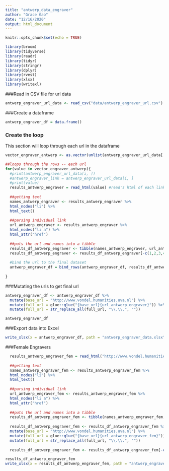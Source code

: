 ```yaml
---
title: "antwerp_data_engraver"
author: "Grace Gao"
date: "12/16/2020"
output: html_document
---
```


```r
knitr::opts_chunk$set(echo = TRUE)
```

```r
library(broom)
library(tidyverse)
library(readr)
library(tidyr)
library(stringr)
library(dplyr)
library(rvest)
library(xlsx)
library(writexl)
```

###Read in CSV file for url data
```r
antwerp_engraver_url_data <- read_csv("data/antwerp_engraver_url.csv")
```

###Create a dataframe

```r
antwerp_engraver_df = data.frame()

```


### Create the loop
This section will loop through each url in the dataframe
```r

vector_engraver_antwerp <- as.vector(unlist(antwerp_engraver_url_data['full_url']))

```

```r
##loops through the rows -- each url
for(value in vector_engraver_antwerp){
  #print(antwerp_engraver_url_data[i, ])
  #antwerp_engraver_link = antwerp_engraver_url_data[i, ]
  #print(value)
  results_antwerp_engraver = read_html(value) #read's html of each link page
  
  ##getting text
  names_antwerp_engraver <- results_antwerp_engraver %>% 
  html_nodes("li") %>% 
  html_text()
  
  ##parsing individual link
  url_antwerp_engraver <- results_antwerp_engraver %>% 
  html_nodes("li a") %>% 
  html_attr("href")
  
  ##puts the url and names into a tibble
  results_df_antwerp_engraver <- tibble(names_antwerp_engraver, url_antwerp_engraver)
  results_df_antwerp_engraver <- results_df_antwerp_engraver[-c(1,2,3,4),]
  
  #bind the url to the final dataset
  antwerp_engraver_df = bind_rows(antwerp_engraver_df, results_df_antwerp_engraver)
  
}


```

###Mutating the urls to get final url
```r
antwerp_engraver_df <- antwerp_engraver_df %>% 
  mutate(base_url = "http://www.vondel.humanities.uva.nl") %>% 
  mutate(full_url = glue::glue("{base_url}{url_antwerp_engraver}")) %>% 
  mutate(full_url = str_replace_all(full_url, "\\.\\.", ""))

antwerp_engraver_df

```

###Export data into Excel
```r
write_xlsx(x = antwerp_engraver_df, path = "antwerp_engraver_data.xlsx", col_names = TRUE)

```

###Female Engravers

```r

  results_antwerp_engraver_fem = read_html("http://www.vondel.humanities.uva.nl/ecartico/persons/index.php?occupation_id=81%2C121%2C152&subjectmat=&place=Antwerpen&gender=female&year_start=1506&year_end=1725&formtype=selections&page=1&subtask=selections") #read's html of each link page
  
  ##getting text
  names_antwerp_engraver_fem <- results_antwerp_engraver_fem %>% 
  html_nodes("li") %>% 
  html_text()
  
  ##parsing individual link
  url_antwerp_engraver_fem <- results_antwerp_engraver_fem %>% 
  html_nodes("li a") %>% 
  html_attr("href")
  
  ##puts the url and names into a tibble
  results_df_antwerp_engraver_fem <- tibble(names_antwerp_engraver_fem, url_antwerp_engraver_fem)
  
  results_df_antwerp_engraver_fem <- results_df_antwerp_engraver_fem %>% 
  mutate(base_url = "http://www.vondel.humanities.uva.nl") %>% 
  mutate(full_url = glue::glue("{base_url}{url_antwerp_engraver_fem}")) %>% 
  mutate(full_url = str_replace_all(full_url, "\\.\\.", ""))
  
  results_df_antwerp_engraver_fem <- results_df_antwerp_engraver_fem[-c(1,2,3,4),]

results_df_antwerp_engraver_fem 
write_xlsx(x = results_df_antwerp_engraver_fem, path = "antwerp_engraver_data_fem.xlsx", col_names = TRUE)
```